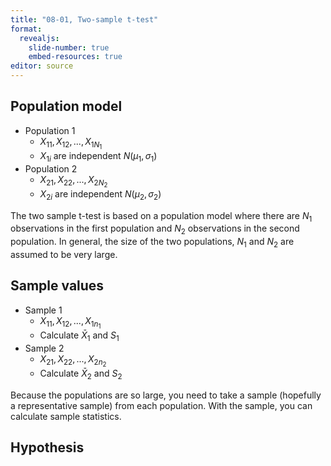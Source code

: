```yaml
---
title: "08-01, Two-sample t-test"
format: 
  revealjs:
    slide-number: true
    embed-resources: true
editor: source
---
```


## Population model

-   Population 1
    -   $X_{11},X_{12},...,X_{1N_1}$
    -   $X_{1i}$ are independent $N(\mu_1,\sigma_1)$
-   Population 2
    -   $X_{21},X_{22},...,X_{2N_2}$
    -   $X_{2i}$ are independent $N(\mu_2,\sigma_2)$


:::notes
The two sample t-test is based on a population model where there are $N_1$ observations in the first population and $N_2$ observations in the second population. In general, the size of the two populations, $N_1$ and $N_2$ are assumed to be very large.
:::
  
## Sample values

-   Sample 1
    -   $X_{11},X_{12},...,X_{1n_1}$
    -   Calculate $\bar{X}_1$ and $S_1$
-   Sample 2
    -   $X_{21},X_{22},...,X_{2n_2}$
    -   Calculate $\bar{X}_2$ and $S_2$
    
:::notes
Because the populations are so large, you need to take a sample (hopefully a representative sample) from each population. With the sample, you can calculate sample statistics.
:::

## Hypothesis
